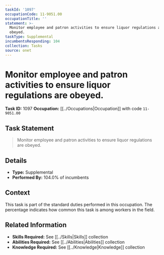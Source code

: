 ```yaml
---
taskId: '1097'
occupationCode: 11-9051.00
occupationTitle: ''
statement: >-
  Monitor employee and patron activities to ensure liquor regulations are
  obeyed.
taskType: Supplemental
incumbentsResponding: 104
collection: Tasks
source: onet
---
```

# Monitor employee and patron activities to ensure liquor regulations are obeyed.

**Task ID:** 1097
**Occupation:** [[../Occupations|Occupation]] with code `11-9051.00`

## Task Statement

> Monitor employee and patron activities to ensure liquor regulations are obeyed.

## Details

- **Type:** Supplemental
- **Performed By:** 104.0% of incumbents

## Context

This task is part of the standard duties performed in this occupation. The percentage indicates how common this task is among workers in the field.

## Related Information

- **Skills Required:** See [[../Skills|Skills]] collection
- **Abilities Required:** See [[../Abilities|Abilities]] collection
- **Knowledge Required:** See [[../Knowledge|Knowledge]] collection
